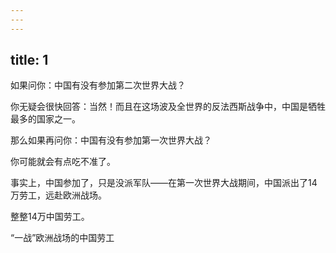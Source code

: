 ```yaml
---
---
---
```

title: 1
---



如果问你：中国有没有参加第二次世界大战？

你无疑会很快回答：当然！而且在这场波及全世界的反法西斯战争中，中国是牺牲最多的国家之一。

那么如果再问你：中国有没有参加第一次世界大战？

你可能就会有点吃不准了。

事实上，中国参加了，只是没派军队——在第一次世界大战期间，中国派出了14万劳工，远赴欧洲战场。

整整14万中国劳工。

“一战”欧洲战场的中国劳工